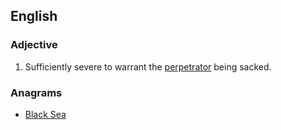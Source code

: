 ==English==

===Adjective===
{{en-adj}}

# {{context|of an act|lang=en}} Sufficiently severe to warrant the [[perpetrator]] being sacked.

===Anagrams===
* [[Black Sea#English|Black Sea]]